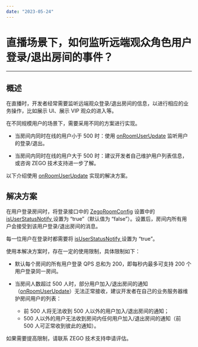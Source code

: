 ```yaml
---
date: "2023-05-24"
---
```

# 直播场景下，如何监听远端观众角色用户登录/退出房间的事件？

- - -

## 概述

在直播时，开发者经常需要监听远端观众登录/退出房间的信息，以进行相应的业务操作，比如展示 UI、展示 VIP 观众的进入等。

在不同规模用户的场景下，需要采用不同的方案进行实现。

- 当房间内同时在线的用户小于 500 时：使用 [onRoomUserUpdate](https://doc-zh.zego.im/article/api?doc=Express_Video_SDK_API~Java_android~class~im-zego-zegoexpress-callback-i-zego-event-handler#on-room-user-update) 监听用户的登录/退出。

- 当房间内同时在线的用户大于 500 时：建议开发者自己维护用户列表信息，或咨询 ZEGO 技术支持进一步了解。

以下介绍使用 [onRoomUserUpdate](https://doc-zh.zego.im/article/api?doc=Express_Video_SDK_API~Java_android~class~im-zego-zegoexpress-callback-i-zego-event-handler&jumpType=route#on-room-user-update) 实现的解决方案。


## 解决方案


在用户登录房间时，将登录接口中的 [ZegoRoomConfig](https://doc-zh.zego.im/article/api?doc=Express_Video_SDK_API~Java~class~im-zego-zegoexpress-entity-zego-room-config) 设置中的 [isUserStatusNotify ](https://doc-zh.zego.im/article/api?doc=Express_Video_SDK_API~Java~class~im-zego-zegoexpress-entity-zego-room-config#is-user-status-notify) 设置为 “true”（默认值为 “false”）。设置后，房间内所有用户会接受到该用户登录/退出房间的消息。

<Warning title="注意">



每一位用户在登录时都需要将 [isUserStatusNotify ](https://doc-zh.zego.im/article/api?doc=Express_Video_SDK_API~Java~class~im-zego-zegoexpress-entity-zego-room-config#is-user-status-notify) 设置为 “true”。  

</Warning>



使用本解决方案时，存在一定的使用限制，具体限制如下：
	
- 默认每个房间的所有用户登录 QPS 总和为 200，即每秒内最多可支持 200 个用户登录同一房间。

- 当房间人数超过 500 人时，部分用户加入/退出房间的通知（[onRoomUserUpdate](https://doc-zh.zego.im/article/api?doc=Express_Video_SDK_API~Java_android~class~im-zego-zegoexpress-callback-i-zego-event-handler#on-room-user-update)）无法正常接收，建议开发者在自己的业务服务器维护房间用户的列表：

    - 前 500 人将无法收到 500 人以外的用户加入/退出房间的通知；
    - 500 人以外的用户无法收到房间内任何用户加入/退出房间的通知（前 500 人可正常收到彼此的通知）。

<Note title="说明">


如果需要提高限制，请联系 ZEGO 技术支持申请评估。

</Note>


